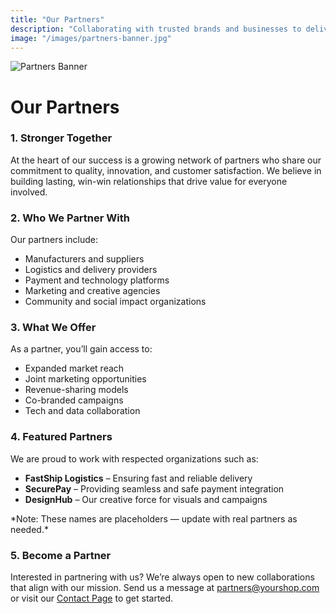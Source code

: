 ```yaml
---
title: "Our Partners"
description: "Collaborating with trusted brands and businesses to deliver more value"
image: "/images/partners-banner.jpg"
---
```


<div className="container-fluid px-0">
  <img
    src="https://visionedgemarketing.com/wp-content/uploads/2015/03/2014-07-21-partnership.jpg"
    alt="Partners Banner"
    width={1920}
    height={500}
    className="img-fluid rounded w-100 object-fit-cover"
    priority
  />
</div>

<div className="container my-5">
  <h1 className="fw-bold mb-4">Our Partners</h1>

  <div className="mb-5">
    <h3 className="fw-semibold mb-2">1. Stronger Together</h3>
    <p>
      At the heart of our success is a growing network of partners who share our commitment to quality, innovation, and customer satisfaction. We believe in building lasting, win-win relationships that drive value for everyone involved.
    </p>
  </div>

  <div className="mb-5">
    <h3 className="fw-semibold mb-2">2. Who We Partner With</h3>
    <p>
      Our partners include:
      <ul>
        <li>Manufacturers and suppliers</li>
        <li>Logistics and delivery providers</li>
        <li>Payment and technology platforms</li>
        <li>Marketing and creative agencies</li>
        <li>Community and social impact organizations</li>
      </ul>
    </p>
  </div>

  <div className="mb-5">
    <h3 className="fw-semibold mb-2">3. What We Offer</h3>
    <p>
      As a partner, you’ll gain access to:
      <ul>
        <li>Expanded market reach</li>
        <li>Joint marketing opportunities</li>
        <li>Revenue-sharing models</li>
        <li>Co-branded campaigns</li>
        <li>Tech and data collaboration</li>
      </ul>
    </p>
  </div>

  <div className="mb-5">
    <h3 className="fw-semibold mb-2">4. Featured Partners</h3>
    <p>
      We are proud to work with respected organizations such as:
      <ul>
        <li><strong>FastShip Logistics</strong> – Ensuring fast and reliable delivery</li>
        <li><strong>SecurePay</strong> – Providing seamless and safe payment integration</li>
        <li><strong>DesignHub</strong> – Our creative force for visuals and campaigns</li>
      </ul>
      *Note: These names are placeholders — update with real partners as needed.*
    </p>
  </div>

  <div className="mb-5">
    <h3 className="fw-semibold mb-2">5. Become a Partner</h3>
    <p>
      Interested in partnering with us? We’re always open to new collaborations that align with our mission. Send us a message at 
      <a href="mailto:partners@yourshop.com">partners@yourshop.com</a> or visit our <a href="/contact">Contact Page</a> to get started.
    </p>
  </div>
</div>
